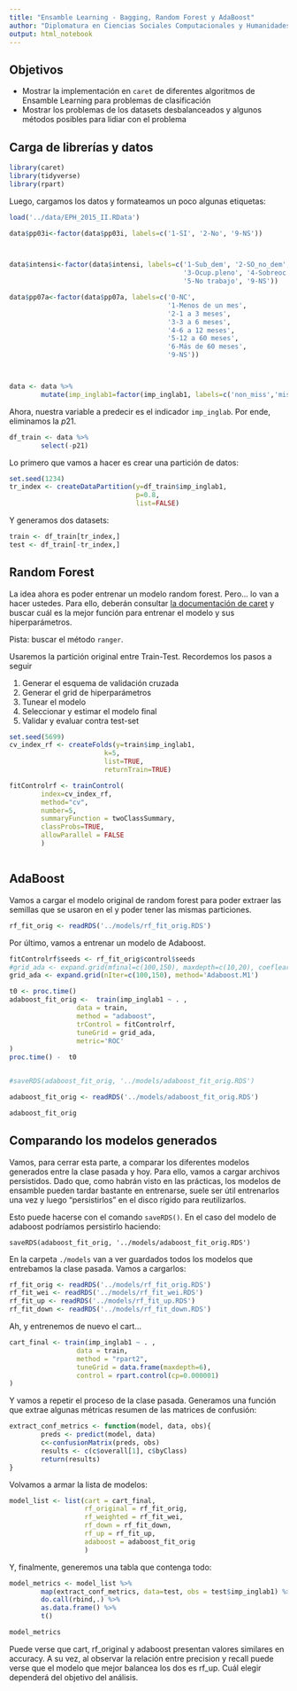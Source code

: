 ```yaml
---
title: "Ensamble Learning - Bagging, Random Forest y AdaBoost"
author: "Diplomatura en Ciencias Sociales Computacionales y Humanidades Digitales"
output: html_notebook
---
```


## Objetivos

- Mostrar la implementación en `caret` de diferentes algoritmos de Ensamble Learning para problemas de clasificación
- Mostrar los problemas de los datasets desbalanceados y algunos métodos posibles para lidiar con el problema

## Carga de librerías y datos
```r
library(caret)
library(tidyverse)
library(rpart)
```

Luego, cargamos los datos y formateamos un poco algunas etiquetas:
```r
load('../data/EPH_2015_II.RData')

data$pp03i<-factor(data$pp03i, labels=c('1-SI', '2-No', '9-NS'))



data$intensi<-factor(data$intensi, labels=c('1-Sub_dem', '2-SO_no_dem', 
                                            '3-Ocup.pleno', '4-Sobreoc',
                                            '5-No trabajo', '9-NS'))

data$pp07a<-factor(data$pp07a, labels=c('0-NC',
                                        '1-Menos de un mes',
                                        '2-1 a 3 meses',
                                        '3-3 a 6 meses',
                                        '4-6 a 12 meses',
                                        '5-12 a 60 meses',
                                        '6-Más de 60 meses',
                                        '9-NS'))



data <- data %>%
        mutate(imp_inglab1=factor(imp_inglab1, labels=c('non_miss','miss')))
```

Ahora, nuestra variable a predecir es el indicador `imp_inglab`. Por ende, eliminamos la $p21$.
```r
df_train <- data %>%
        select(-p21)
```

Lo primero que vamos a hacer es crear una partición de datos:
```r
set.seed(1234)
tr_index <- createDataPartition(y=df_train$imp_inglab1,
                                p=0.8,
                                list=FALSE)
```

Y generamos dos datasets:
```r
train <- df_train[tr_index,]
test <- df_train[-tr_index,]
```

## Random Forest
La idea ahora es poder entrenar un modelo random forest. Pero... lo van a hacer ustedes. Para ello, deberán consultar [la documentación de caret](http://topepo.github.io/caret/available-models.html) y buscar cuál es la mejor función para entrenar el modelo y sus hiperparámetros.

Pista: buscar el método `ranger`.

Usaremos la partición original entre Train-Test. Recordemos los pasos a seguir

1. Generar el esquema de validación cruzada
2. Generar el grid de hiperparámetros
3. Tunear el modelo
4. Seleccionar y estimar el modelo final
5. Validar y evaluar contra test-set

```r
set.seed(5699)
cv_index_rf <- createFolds(y=train$imp_inglab1,
                        k=5,
                        list=TRUE,
                        returnTrain=TRUE)

fitControlrf <- trainControl(
        index=cv_index_rf,
        method="cv",
        number=5,
        summaryFunction = twoClassSummary,
        classProbs=TRUE,
        allowParallel = FALSE
        )



```


## AdaBoost

Vamos a cargar el modelo original de random forest para poder extraer las semillas que se usaron en el y poder tener las mismas particiones.

```r
rf_fit_orig <- readRDS('../models/rf_fit_orig.RDS')
```

Por último, vamos a entrenar un modelo de Adaboost.

```r
fitControlrf$seeds <- rf_fit_orig$control$seeds
#grid_ada <- expand.grid(mfinal=c(100,150), maxdepth=c(10,20), coeflearn='Breiman')
grid_ada <- expand.grid(nIter=c(100,150), method='Adaboost.M1')
```

```r
t0 <- proc.time()
adaboost_fit_orig <-  train(imp_inglab1 ~ . , 
                 data = train, 
                 method = "adaboost", 
                 trControl = fitControlrf,
                 tuneGrid = grid_ada,
                 metric='ROC'
)
proc.time() -  t0


#saveRDS(adaboost_fit_orig, '../models/adaboost_fit_orig.RDS')

```

```r
adaboost_fit_orig <- readRDS('../models/adaboost_fit_orig.RDS')
```

```r
adaboost_fit_orig
```

## Comparando los modelos generados
Vamos, para cerrar esta parte, a comparar los diferentes modelos generados entre la clase pasada y hoy. Para ello, vamos a cargar archivos persistidos. Dado que, como habrán visto en las prácticas, los modelos de ensamble pueden tardar bastante en entrenarse, suele ser útil entrenarlos una vez y luego "persistirlos" en el disco rígido para reutilizarlos.

Esto puede hacerse con el comando `saveRDS()`. En el caso del modelo de adaboost podríamos persistirlo haciendo:

```
saveRDS(adaboost_fit_orig, '../models/adaboost_fit_orig.RDS')
```

En la carpeta `./models` van a ver guardados todos los modelos que entrebamos la clase pasada. Vamos a cargarlos:

```r
rf_fit_orig <- readRDS('../models/rf_fit_orig.RDS')
rf_fit_wei <- readRDS('../models/rf_fit_wei.RDS')
rf_fit_up <- readRDS('../models/rf_fit_up.RDS')
rf_fit_down <- readRDS('../models/rf_fit_down.RDS')
```

Ah, y entrenemos de nuevo el cart...

```r
cart_final <- train(imp_inglab1 ~ . , 
                 data = train, 
                 method = "rpart2", 
                 tuneGrid = data.frame(maxdepth=6),
                 control = rpart.control(cp=0.000001)
)
```

Y vamos a repetir el proceso de la clase pasada.
Generamos una función que extrae algunas métricas resumen de las matrices de confusión:

```r
extract_conf_metrics <- function(model, data, obs){
        preds <- predict(model, data)        
        c<-confusionMatrix(preds, obs)
        results <- c(c$overall[1], c$byClass)
        return(results)
}

```


Volvamos a armar la lista de modelos:
```r
model_list <- list(cart = cart_final,
                   rf_original = rf_fit_orig,
                   rf_weighted = rf_fit_wei,
                   rf_down = rf_fit_down,
                   rf_up = rf_fit_up,
                   adaboost = adaboost_fit_orig
                   )
```

Y, finalmente, generemos una tabla que contenga todo:

```r
model_metrics <- model_list %>%
        map(extract_conf_metrics, data=test, obs = test$imp_inglab1) %>%
        do.call(rbind,.) %>%
        as.data.frame() %>%
        t()

model_metrics
```

Puede verse que cart, rf_original y adaboost presentan valores similares en accuracy. A su vez, al observar la relación entre precision y recall puede verse que el modelo que mejor balancea los dos es rf_up. Cuál elegir dependerá del objetivo del análisis.
